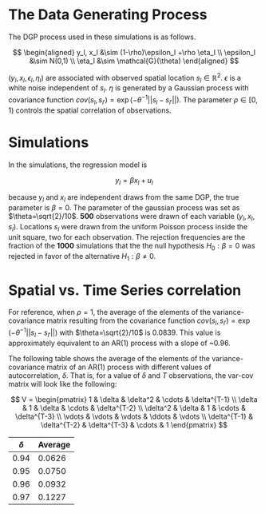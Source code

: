 # The Data Generating Process

The DGP process used in these simulations is as follows. 

$$
\begin{aligned}
    y_l, x_l &\sim (1-\rho)\epsilon_l +\rho \eta_l \\
    \epsilon_l &\sim N(0,1) \\
    \eta_l &\sim \mathcal{G}(\theta)
\end{aligned}
$$ 

$(y_l,x_l,\epsilon_l,\eta_l)$ are associated with observed spatial location $s_l \in \mathbb{R}^2$. $\epsilon$ is a white noise independent of $s_l$. $\eta$ is generated by a Gaussian process with covariance function $cov(s_l,s_{l'})=\exp(-\theta^{-1}||s_l-s_{l'}||)$. The parameter $\rho\in[0,1)$ controls the spatial correlation of observations.

# Simulations

In the simulations, the regression model is

$$
    y_l=\beta x_l + u_l
$$

because $y_l$ and $x_l$ are independent draws from the same DGP, the true parameter is $\beta=0$. The parameter of the gaussian process was set as $\theta=\sqrt{2}/10$. **500** observations were drawn of each variable $(y_l,x_l,s_l)$. Locations $s_l$ were drawn from the uniform Poisson process inside the unit square, two for each observation. The rejection frequencies are the fraction of the **1000** simulations that the the null hypothesis $H_0: \beta=0$ was rejected in favor of the alternative $H_1: \beta\not=0$.

# Spatial vs. Time Series correlation {#sec-ar1}

For reference, when $\rho=1$, the average of the elements of the variance-covariance matrix resulting from the covariance function $cov(s_l,s_{l'})=\exp(-\theta^{-1}||s_l-s_{l'}||)$ with $\theta=\sqrt{2}/10$ is 0.0839. This value is approximately equivalent to an AR(1) process with a slope of ~0.96.

The following table shows the average of the elements of the variance-covariance matrix of an AR(1) process with different values of autocorrelation, $\delta$. That is, for a value of $\delta$ and $T$ observations, the var-cov matrix will look like the following:

$$
    V = \begin{pmatrix}
    1 & \delta & \delta^2 & \cdots & \delta^{T-1} \\
    \delta & 1 & \delta & \cdots & \delta^{T-2} \\
    \delta^2 & \delta & 1 & \cdots & \delta^{T-3} \\
    \vdots & \vdots & \vdots & \ddots & \vdots \\
    \delta^{T-1} & \delta^{T-2} & \delta^{T-3} & \cdots & 1
    \end{pmatrix}
$$


| $\delta$ |   Average   |
|-------|-----------|
| 0.94  | 0.0626  |
| 0.95  | 0.0750   |
| 0.96  | 0.0932    |
| 0.97  | 0.1227  |


